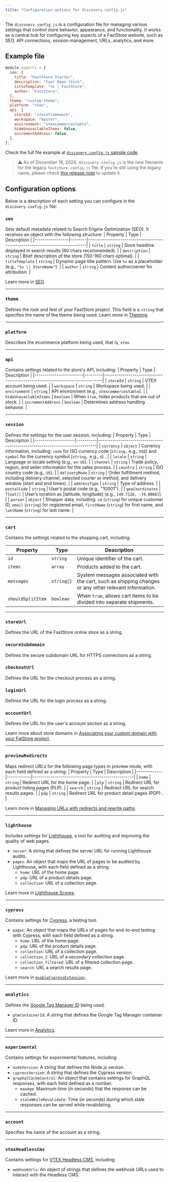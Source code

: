 ```yaml
---
title: "Configuration options for discovery.config.js"
---
```


The `discovery.config.js` is a configuration file for managing various settings that control store behavior, appearance, and functionality. It works as a central hub for configuring key aspects of a FastStore website, such as SEO, API connections, session management, URLs, analytics, and more.

## Example file

```javascript
module.exports = {
  seo: {
    title: "FastStore Starter",
    description: "Fast Demo Store",
    titleTemplate: "%s | FastStore",
    author: "FastStore",
  },
  theme: "custom-theme",
  platform: "vtex",
  api: {
    storeId: "storeframework",
    workspace: "master",
    environment: "vtexcommercestable",
    hideUnavailableItems: false,
    incrementAddress: false,
  },
};
```

Check the full file example at [`discovery.config.js` sample code](https://github.com/vtex-sites/starter.store/blob/main/discovery.config.js).

> ⚠️ As of December 16, 2024, `discovery.config.js` is the new filename for the legacy `faststore.config.js` file. If you're still using the legacy name, please check [this release note](https://developers.vtex.com/updates/release-notes/2024-12-16-discovery-config-file) to update it.

## Configuration options

Below is a description of each setting you can configure in the `discovery.config.js` file:

### `seo`
Sets default metadata related to Search Engine Optimization (SEO). It receives an object with the following structure:
| Property        | Type   | Description                                                                 |
|-----------------|--------|-----------------------------------------------------------------------------|
| `title`         | `string` | Store headline displayed in search results (60 chars recommended).      |
| `description`   | `string` | Brief description of the store (150-160 chars optimal).                |
| `titleTemplate` | `string` | Dynamic page title pattern. Use `%s` as a placeholder (e.g., `"%s \| StoreName"`).    |
| `author`        | `string` | Content author/owner for attribution.                                        |

Learn more in [SEO](https://developers.vtex.com/docs/guides/faststore/seo).

---

### `theme`
Defines the look and feel of your FastStore project. This field is a `string` that specifies the name of the theme being used. Learn more in [Theming](https://developers.vtex.com/docs/guides/faststore/using-themes-overview).

---

### `platform`
Describes the ecommerce platform being used, that is, `vtex`.

---

### `api`
Contains settings related to the store's API, including:
| Property               | Type    | Description                                                                 |
|------------------------|---------|-----------------------------------------------------------------------------|
| `storeId`              | `string`  | VTEX account being used.                            |
| `workspace`            | `string`  | Workspace being used.    |
| `environment`          | `string`  | API environment (e.g., `vtexcommercestable`).        |
| `hideUnavailableItems` | `boolean` | When `true`, hides products that are out of stock.                         |
| `incrementAddress`     | `boolean` | Determines address handling behavior.                |

---

### `session`
Defines the settings for the user session, including:
| Property           | Type     | Description                                                                 |
|--------------------|----------|-----------------------------------------------------------------------------|
| `currency`         | `object`   | Currency information, including: `code` for ISO currency code (`string,` e.g., `USD`) and `symbol` for the currency symbol  (`string,` e.g., `$`) . |
| `locale`           | `string`   | Language or locale setting (e.g., `en-US`).                                     |
| `channel`          | `string`   | Trade policy, region, and seller information for the sales process.                 |
| `country`          | `string`   | ISO country code (e.g., `US`).                                               |
| `deliveryMode`     | `string`   | Order fulfillment method, including delivery channel, selected courier or method, and delivery window (start and end times).            |
| `addressType`      | `string`   | Type of address.                       |
| `postalCode`       | `string`   | User’s postal code (e.g., "10001").                                          |
| `geoCoordinates`   | `float[]` | User’s location as [latitude, longitude] (e.g., `[40.7128, -74.0060]`).     |
| `person`           | `object`   | Shopper data, including: `id` (`string`) for unique customer ID, `email` (`string`) for registered email, `firstName` (`string`) for first name, and `lastName` (`string`) for last name. |

---

### `cart`
Contains the settings related to the shopping cart, including:

| Property           | Type         | Description                                                                 |
|--------------------|--------------|-----------------------------------------------------------------------------|
| `id`               | `string`     | Unique identifier of the cart.                                              |
| `items`            | `array`      | Products added to the cart.                                                 |
| `messages`         | `string[]`   | System messages associated with the cart, such as shipping changes or any other relevant information. |
| `shouldSplitItem`  | `boolean`    | When `true`, allows cart items to be divided into separate shipments.       |

---

### `storeUrl`
Defines the URL of the FastStore online store as a string. 

### `secureSubdomain`
Defines the secure subdomain URL for HTTPS connections as a string.

### `checkoutUrl`
Defines the URL for the checkout process as a string.

### `loginUrl`
Defines the URL for the login process as a string.

### `accountUrl`
Defines the URL for the user's account section as a string.

Learn more about store domains in [Associating your custom domain with your FatStore project](https://developers.vtex.com/docs/guides/faststore/go-live-1-configuring-external-dns#step-4-associating-your-custom-domain-with-your-faststore-project).

---

### `previewRedirects`
Maps redirect URLs for the following page types in preview mode, with each field defined as a string:
| Property    | Type       | Description                                      |
|-------------|------------|--------------------------------------------------|
| `home`      | `string`   | Redirect URL for the home page.                   |
| `plp`       | `string`   | Redirect URL for product listing pages (PLP).     |
| `search`    | `string`   | Redirect URL for search results pages.            |
| `pdp`       | `string`   | Redirect URL for product detail pages (PDP) .     |

Learn more in [Managing URLs with redirects and rewrite paths](https://developers.vtex.com/docs/guides/faststore/routing-managing-urls-with-redirects-and-rewrite-paths).

---

### `lighthouse`
Includes settings for [Lighthouse](https://developer.chrome.com/docs/lighthouse/overview), a tool for auditing and improving the quality of web pages.
  - `server`: A string that defines the server URL for running Lighthouse audits.
  - `pages`: An object that maps the URL of pages to be audited by Lighthouse, with each field defined as a string.
    - `home`: URL of the home page.
    - `pdp`: URL of a product details page.
    - `collection`: URL of a collection page.

Learn more in [Lighthouse Scores](https://developers.vtex.com/docs/guides/faststore/1-onboarding-dashboard#lighthouse-scores).

---

### `cypress`
Contains settings for [Cypress](https://docs.cypress.io/app/get-started/why-cypress), a testing tool.
  - `pages`: An object that maps the URLs of pages for end-to-end testing with Cypress, with each field defined as a string.
    - `home`: URL of the home page.
    - `pdp`: URL of the product details page.
    - `collection`: URL of a collection page.
    - `collection_2`: URL of a secondary collection page.
    - `collection_filtered`: URL of a filtered collection page.
    - `search`: URL a search results page.

Learn more in [`enableCypressExtension`](https://developers.vtex.com/docs/guides/faststore/project-structure-custom-cypress).

---

### `analytics`
Defines the [Google Tag Manager ID](https://support.google.com/tagmanager/answer/12326985?hl=en&ref_topic=14595647&sjid=12859079805529639111-SA) being used.
  - `gtmContainerId`: A string that defines the Google Tag Manager container ID.

Learn more in [Analytics](https://developers.vtex.com/docs/guides/faststore/analytics-overview).

---

### `experimental`
Contains settings for experimental features, including:
  - `nodeVersion`: A string that defines the Node.js version.
  - `cypressVersion`: A string that defines the Cypress version.
  - `graphqlCacheControl`: An object that contains settings for GraphQL responses, with each field defined as a number.
    - `maxAge`: Maximum time (in seconds) that the response can be cached.
    - `staleWhileRevalidate`: Time (in seconds) during which stale responses can be served while revalidating.

---

### `account`
Specifies the name of the account as a string.

---

### `vtexHeadlessCms`
Contains settings for [VTEX Headless CMS](https://developers.vtex.com/docs/guides/faststore/headless-cms-overview), including:
  - `webhookUrls`: An object of strings that defines the webhook URLs used to interact with the Headless CMS.
